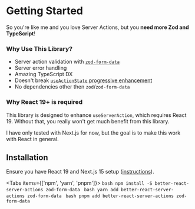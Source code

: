 
# Getting Started

So you're like me and you love Server Actions, but you **need more Zod and TypeScript**!

### Why Use This Library?

* Server action validation with [`zod-form-data`](https://www.npmjs.com/package/zod-form-data)
* Server error handling
* Amazing TypeScript DX
* Doesn't break [`useActionState` progressive enhancement](https://react.dev/reference/rsc/server-actions#progressive-enhancement-with-useactionstate)
* No dependencies other then `zod`/`zod-form-data`

### Why React 19+ is required

This library is designed to enhance `useServerAction`, which requires React 19. Without that, you really won't get much benefit from this library.

I have only tested with Next.js for now, but the goal is to make this work with React in general.

## Installation

Ensure you have React 19 and Next.js 15 setup ([instructions](https://nextjs.org/blog/next-15-rc)).

<Tabs items={['npm', 'yarn', 'pnpm']}>
  <Tab>
    ```bash
    npm install -S better-react-server-actions zod-form-data
    ```
  </Tab>
  <Tab>
    ```bash
    yarn add better-react-server-actions zod-form-data
    ```
  </Tab>
  <Tab>
    ```bash
    pnpm add better-react-server-actions zod-form-data
    ```
  </Tab>
</Tabs>
